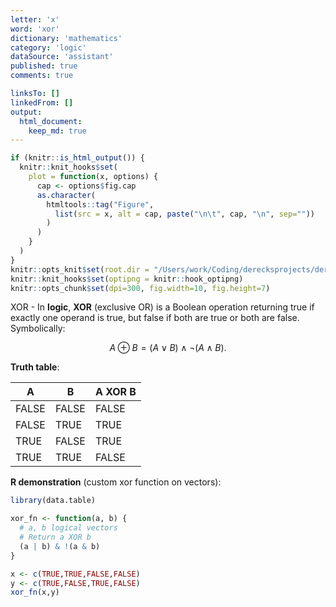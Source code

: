 ```yaml
---
letter: 'x'
word: 'xor'
dictionary: 'mathematics'
category: 'logic'
dataSource: 'assistant'
published: true
comments: true

linksTo: []
linkedFrom: []
output:
  html_document:
    keep_md: true
---
```


```r
if (knitr::is_html_output()) {
  knitr::knit_hooks$set(
    plot = function(x, options) {
      cap <- options$fig.cap
      as.character(
        htmltools::tag("Figure", 
          list(src = x, alt = cap, paste("\n\t", cap, "\n", sep=""))
        )
      )
    }
  )
}
knitr::opts_knit$set(root.dir = "/Users/work/Coding/derecksprojects/derecksnotes.com-playground/derecksnotes.com/client/src/app/dictionaries/mathematics/definitions")
knitr::knit_hooks$set(optipng = knitr::hook_optipng)
knitr::opts_chunk$set(dpi=300, fig.width=10, fig.height=7)
```

<a id="xor">XOR</a> - In **logic**, **XOR** (exclusive OR) is a Boolean operation returning true if exactly one operand is true, but false if both are true or both are false. Symbolically:

$$
A \oplus B = (A \lor B) \land \neg (A \land B).
$$

**Truth table**:

| A     | B     | A XOR B |
|-------|-------|---------|
| FALSE | FALSE | FALSE   |
| FALSE | TRUE  | TRUE    |
| TRUE  | FALSE | TRUE    |
| TRUE  | TRUE  | FALSE   |

**R demonstration** (custom xor function on vectors):

```r
library(data.table)

xor_fn <- function(a, b) {
  # a, b logical vectors
  # Return a XOR b
  (a | b) & !(a & b)
}

x <- c(TRUE,TRUE,FALSE,FALSE)
y <- c(TRUE,FALSE,TRUE,FALSE)
xor_fn(x,y)
```
